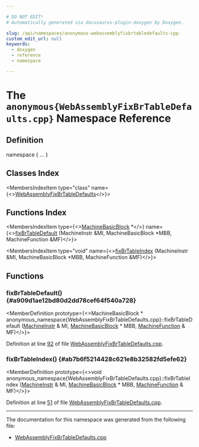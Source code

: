 ```yaml
---

# DO NOT EDIT!
# Automatically generated via docusaurus-plugin-doxygen by Doxygen.

slug: /api/namespaces/anonymous-webassemblyfixbrtabledefaults-cpp-
custom_edit_url: null
keywords:
  - doxygen
  - reference
  - namespace

---
```





# The `anonymous{WebAssemblyFixBrTableDefaults.cpp}` Namespace Reference

<DoxygenPage pluginConfig={pluginConfig}>



## Definition

<CodeBlock>namespace &#123; ... &#125;</CodeBlock>

## Classes Index

<MembersIndex>

<MembersIndexItem
  type="class"
  name={<><a href="/docs/api/classes/anonymous-namespace-webassemblyfixbrtabledefaults-cpp-/webassemblyfixbrtabledefaults">WebAssemblyFixBrTableDefaults</a></>}>
</MembersIndexItem>

</MembersIndex>

## Functions Index

<MembersIndex>

<MembersIndexItem
  type={<><a href="/docs/api/classes/llvm/machinebasicblock">MachineBasicBlock</a> &#42;</>}
  name={<><a href="#a909d1ae12bd80d2dd78cef64f540a728">fixBrTableDefault</a> (MachineInstr &amp;MI, MachineBasicBlock &#42;MBB, MachineFunction &amp;MF)</>}>
</MembersIndexItem>

<MembersIndexItem
  type="void"
  name={<><a href="#ab7b6f5214428c621e8b32582fd5efe62">fixBrTableIndex</a> (MachineInstr &amp;MI, MachineBasicBlock &#42;MBB, MachineFunction &amp;MF)</>}>
</MembersIndexItem>

</MembersIndex>


<SectionDefinition>

## Functions

### fixBrTableDefault() {#a909d1ae12bd80d2dd78cef64f540a728}

<MemberDefinition
  prototype={<>MachineBasicBlock &#42; anonymous&#95;namespace&#123;WebAssemblyFixBrTableDefaults.cpp&#125;::fixBrTableDefault (<a href="/docs/api/classes/llvm/machineinstr">MachineInstr</a> &amp; MI, <a href="/docs/api/classes/llvm/machinebasicblock">MachineBasicBlock</a> &#42; MBB, <a href="/docs/api/classes/llvm/machinefunction">MachineFunction</a> &amp; MF)</>}>

Definition at line <a href="/docs/api/files/lib/lib/target/lib/target/webassembly/webassemblyfixbrtabledefaults-cpp/#l00092">92</a> of file <a href="/docs/api/files/lib/lib/target/lib/target/webassembly/webassemblyfixbrtabledefaults-cpp">WebAssemblyFixBrTableDefaults.cpp</a>.
</MemberDefinition>

### fixBrTableIndex() {#ab7b6f5214428c621e8b32582fd5efe62}

<MemberDefinition
  prototype={<>void anonymous&#95;namespace&#123;WebAssemblyFixBrTableDefaults.cpp&#125;::fixBrTableIndex (<a href="/docs/api/classes/llvm/machineinstr">MachineInstr</a> &amp; MI, <a href="/docs/api/classes/llvm/machinebasicblock">MachineBasicBlock</a> &#42; MBB, <a href="/docs/api/classes/llvm/machinefunction">MachineFunction</a> &amp; MF)</>}>

Definition at line <a href="/docs/api/files/lib/lib/target/lib/target/webassembly/webassemblyfixbrtabledefaults-cpp/#l00051">51</a> of file <a href="/docs/api/files/lib/lib/target/lib/target/webassembly/webassemblyfixbrtabledefaults-cpp">WebAssemblyFixBrTableDefaults.cpp</a>.
</MemberDefinition>

</SectionDefinition>

<hr/>

The documentation for this namespace was generated from the following file:

<ul>
<li><a href="/docs/api/files/lib/lib/target/lib/target/webassembly/webassemblyfixbrtabledefaults-cpp">WebAssemblyFixBrTableDefaults.cpp</a></li>
</ul>

</DoxygenPage>
